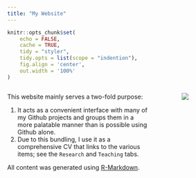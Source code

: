 ```yaml
---
title: "My Website"
---
```


```r
knitr::opts_chunk$set(
    echo = FALSE,
    cache = TRUE,
    tidy = "styler",
    tidy.opts = list(scope = "indention"),
    fig.align = 'center',
    out.width = '100%'
)
```

:::: {style="display: flex;"}

::: {.column width="65%"}

This website mainly serves a two-fold purpose:

1. It acts as a convenient interface with many of my Github projects and groups them in a more palatable manner than is possible using Github alone.
2. Due to this bundling, I use it as a comprehensive CV that links to the various items; see the `Research` and `Teaching` tabs.

All content was generated using [R-Markdown](https://rmarkdown.rstudio.com).

:::

::: {.column width="15%"}
\ 
<!-- an empty Div (with a white space), serving as
a column separator -->
:::

::: {.column width="20%"}
![](media/images/me.png)
:::

::::

